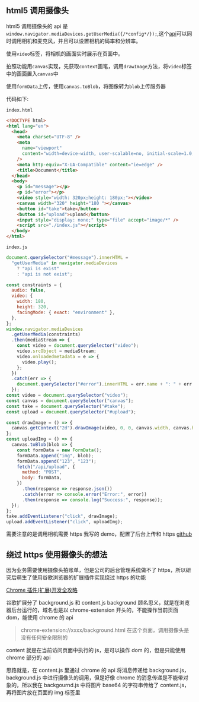 ## html5 调用摄像头

html5 调用摄像头的 api 是`window.navigator.mediaDevices.getUserMedia({/*config*/});`,这个[api](https://developer.mozilla.org/zh-CN/docs/Web/API/MediaDevices/getUserMedia)可以同时调用相机和麦克风，并且可以设置相机的码率和分辨率。

使用`video`标签，将相机的画面实时展示在页面中。

拍照功能用`canvas`实现，先获取`context`画笔，调用`drawImage`方法，将`video`标签中的画面置入`canvas`中

使用`formData`上传，使用`canvas.toBlob`，将图像转为`blob`上传服务器

代码如下:

`index.html`

```html
<!DOCTYPE html>
<html lang="en">
  <head>
    <meta charset="UTF-8" />
    <meta
      name="viewport"
      content="width=device-width, user-scalable=no, initial-scale=1.0, maximum-scale=1.0, minimum-scale=1.0"
    />
    <meta http-equiv="X-UA-Compatible" content="ie=edge" />
    <title>Document</title>
  </head>
  <body>
    <p id="message"></p>
    <p id="error"></p>
    <video style="width: 320px;height: 180px;"></video>
    <canvas width="320" height="180 "></canvas>
    <button id="take">take</button>
    <button id="upload">upload</button>
    <input style="display: none;" type="file" accept="image/*" />
    <script src="./index.js"></script>
  </body>
</html>
```

`index.js`

```javascript
document.querySelector("#message").innerHTML =
  "getUserMedia" in navigator.mediaDevices
    ? "api is exist"
    : "api is not exist";

const constraints = {
  audio: false,
  video: {
    width: 180,
    height: 320,
    facingMode: { exact: "environment" },
  },
};
window.navigator.mediaDevices
  .getUserMedia(constraints)
  .then(mediaStream => {
    const video = document.querySelector("video");
    video.srcObject = mediaStream;
    video.onloadedmetadata = e => {
      video.play();
    };
  })
  .catch(err => {
    document.querySelector("#error").innerHTML = err.name + ": " + err.message;
  });
const video = document.querySelector("video");
const canvas = document.querySelector("canvas");
const take = document.querySelector("#take");
const upload = document.querySelector("#upload");

const drawImage = () => {
  canvas.getContext("2d").drawImage(video, 0, 0, canvas.width, canvas.height);
};
const uploadImg = () => {
  canvas.toBlob(blob => {
    const formData = new FormData();
    formData.append("img", blob);
    formData.append("123", "123");
    fetch("/api/upload", {
      method: "POST",
      body: formData,
    })
      .then(response => response.json())
      .catch(error => console.error("Error:", error))
      .then(response => console.log("Success:", response));
  });
};
take.addEventListener("click", drawImage);
upload.addEventListener("click", uploadImg);
```

需要注意的是调用相机需要 https
我写的 demo，配置了后台上传和 https
[github](https://github.com/zhangyu1818/html5-camera-demo)

## 绕过 https 使用摄像头的想法

因为业务需要使用摄像头拍账单，但是公司的后台管理系统做不了 https，所以研究后萌生了使用谷歌浏览器的扩展插件实现绕过 https 的功能

[Chrome 插件(扩展)开发全攻略](https://www.cnblogs.com/liuxianan/p/chrome-plugin-develop.html)

谷歌扩展分了 background.js 和 content.js
background 顾名思义，就是在浏览器后台运行的，域名也是以 chrome-extension 开头的，不能操作当前页面 dom，能使用 chrome 的 api

> chrome-extension://xxxx/background.html
> 在这个页面，调用摄像头是没有任何安全限制的

content 就是在当前访问页面中执行的 js，是可以操作 dom 的，但是只能使用 chrome 部分的 api

思路就是，在 content.js 里通过 chrome 的 api 将消息传递给 background.js，background.js 中进行摄像头的调用，但是好像 chrome 的消息传递是不能带对象的，所以我在 backgournd.js 中将图片 base64 的字符串传给了 content.js，再将图片放在页面的 img 标签里
